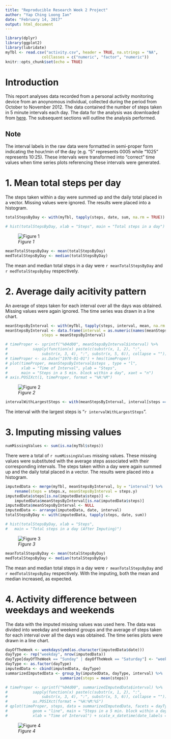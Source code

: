 ---
title: "Reproducible Research Week 2 Project"
author: "Yap Ching Loong Ian"
date: "February 14, 2017"
output: html_document
---

```{r setup, include=FALSE}
library(dplyr)
library(ggplot2)
library(lubridate)
myTbl <- read.csv("activity.csv", header = TRUE, na.strings = "NA", 
				colClasses = c("numeric", "factor", "numeric"))
knitr::opts_chunk$set(echo = TRUE)
```


# Introduction
This report analyses data recorded from a personal activity monitoring device from an anoynomous individual, collected during the period from October to November 2012. The data contained the number of steps taken in 5 minute intervals each day. The data for the analysis was downloaded from [here](https://d396qusza40orc.cloudfront.net/repdata%2Fdata%2Factivity.zip). The subsequent sections will outline the analysis performed.

## Note
The interval labels in the raw data were formatted in semi-proper form indicating the hour/min of the day (e.g. "5" represents 0005 while "1025" represents 10:25). These intervals were transformed into "correct" time values when time series plots referencing these intervals were generated.


# 1. Mean total steps per day
The steps taken within a day were summed up and the daily total placed in a vector. Missing values were ignored. The results were placed into a histogram.

```{r totalStepsAnalysis}
totalStepsByDay <- with(myTbl, tapply(steps, date, sum, na.rm = TRUE))
```

```{r totalStepsAnalysisPlot, echo = FALSE}
# hist(totalStepsByDay, xlab = "Steps", main = "Total steps in a day")
```
![*Figure 1*](figure/figure1.png) 


```{r summaryTotalSteps, echo = FALSE}
meanTotalStepsByDay <- mean(totalStepsByDay)
medTotalStepsByDay <- median(totalStepsByDay)
```
The mean and median total steps in a day were `r meanTotalStepsByDay` and `r medTotalStepsByDay` respectively. 

# 2. Average daily acitivity pattern
An average of steps taken for each interval over all the days was obtained. Missing values were again ignored. The time series was drawn in a line chart.

```{r meanStepsByInterval}
meanStepsByInterval <- with(myTbl, tapply(steps, interval, mean, na.rm = TRUE))
meanStepsByInterval <- data.frame(interval = as.numeric(names(meanStepsByInterval)), 
				steps = meanStepsByInterval)
```

```{r meanStepsByInterval2, echo = FALSE}
# timeProper <- sprintf("%04d00", meanStepsByInterval$interval) %>% 
# 			sapply(function(x) paste(c(substr(x, 1, 2), ":", 
# 				substr(x, 3, 4), ":", substr(x, 5, 6)), collapse = ""))
# timeProper <- as.Date("1970-01-01") + hms(timeProper)
# plot(timeProper, meanStepsByInterval$steps , type = "l", 
#      xlab = "Time of Interval", ylab = "Steps", 
#      main = "Steps in a 5 min. block within a day", xaxt = "n")
# axis.POSIXct(1, timeProper, format = "%H:%M")
```
![*Figure 2*](figure/figure2.png) 

```{r meanStepsByInterval3, echo = FALSE}
intervalWithLargestSteps <- with(meanStepsByInterval, interval[steps == max(steps)])
```
The interval with the largest steps is "`r intervalWithLargestSteps`".

# 3. Imputing missing values
```{r missingVal1, echo = FALSE}
numMissingValues <- sum(is.na(myTbl$steps))
```
There were a total of `r numMissingValues` missing values. These missing values were substituted with the average steps associated with their corresponding intervals. The steps taken within a day were again summed up and the daily total placed in a vector. The results were placed into a histogram.

```{r missingVal2}
imputedData <- merge(myTbl, meanStepsByInterval, by = "interval") %>%
	rename(steps = steps.x, meanStepsByInterval = steps.y)
imputedData$steps[is.na(imputedData$steps)] <- 
    imputedData$meanStepsByInterval[is.na(imputedData$steps)]
imputedData$meanStepsByInterval <- NULL
imputedData <- arrange(imputedData, date, interval)
totalStepsByDay <- with(imputedData, tapply(steps, date, sum))
```
```{r missingVal3, echo = FALSE}
# hist(totalStepsByDay, xlab = "Steps", 
# 	main = "Total steps in a day (After Imputing)")
```
![*Figure 3*](figure/figure3.png) 

```{r missingVal4, echo = FALSE}
meanTotalStepsByDay <- mean(totalStepsByDay)
medTotalStepsByDay <- median(totalStepsByDay)
```

The mean and median total steps in a day were `r meanTotalStepsByDay` and `r medTotalStepsByDay` respectively. With the imputing, both the mean and median increased, as expected. 

# 4. Activity difference between weekdays and weekends
The data with the imputed missing values was used here. The data was divided into weekday and weekend groups and the average of steps taken for each interval over all the days was obtained. The time series plots were drawn in a line chart.
```{r wkdayend1}
dayOfTheWeek <- weekdays(ymd(as.character(imputedData$date)))
dayType <- rep("weekday", nrow(imputedData))
dayType[dayOfTheWeek == "Sunday" | dayOfTheWeek == "Saturday"] <- "weekend"
dayType <- as.factor(dayType)
imputedData <- cbind(imputedData, dayType)
summarizedImputedData <- group_by(imputedData, dayType, interval) %>% 
						summarize(steps = mean(steps))
```
```{r wkdayend2, echo = FALSE, results = "hide"}
# timeProper <- sprintf("%04d00", summarizedImputedData$interval) %>% 
# 			sapply(function(x) paste(c(substr(x, 1, 2), ":", 
# 				substr(x, 3, 4), ":", substr(x, 5, 6)), collapse = "")) %>%
# 			as.POSIXct(format = "%H:%M:%S")
# qplot(timeProper, steps, data = summarizedImputedData, facets = dayType ~ .,
# 			geom = "line", main = "Steps in a 5 min. block within a day (after imputing)", 
# 			xlab = "Time of Interval") + scale_x_datetime(date_labels = "%H:%M") 
```
![*Figure 4*](figure/figure4.png) 